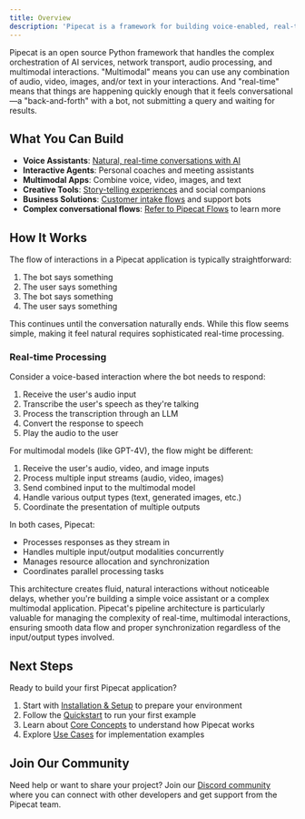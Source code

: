 ```yaml
---
title: Overview
description: 'Pipecat is a framework for building voice-enabled, real-time, multimodal AI applications'
---
```


Pipecat is an open source Python framework that handles the complex orchestration of AI services, network transport, audio processing, and multimodal interactions. "Multimodal" means you can use any combination of audio, video, images, and/or text in your interactions. And "real-time" means that things are happening quickly enough that it feels conversational—a "back-and-forth" with a bot, not submitting a query and waiting for results.

## What You Can Build

- **Voice Assistants**: [Natural, real-time conversations with AI](https://demo.dailybots.ai/)
- **Interactive Agents**: Personal coaches and meeting assistants
- **Multimodal Apps**: Combine voice, video, images, and text
- **Creative Tools**: [Story-telling experiences](https://storytelling-chatbot.fly.dev/) and social companions
- **Business Solutions**: [Customer intake flows](https://www.youtube.com/watch?v=lDevgsp9vn0) and support bots
- **Complex conversational flows**: [Refer to Pipecat Flows](https://github.com/pipecat-ai/pipecat-flows) to learn more

## How It Works

The flow of interactions in a Pipecat application is typically straightforward:

1. The bot says something
2. The user says something
3. The bot says something
4. The user says something

This continues until the conversation naturally ends. While this flow seems simple, making it feel natural requires sophisticated real-time processing.

### Real-time Processing

Consider a voice-based interaction where the bot needs to respond:

1. Receive the user's audio input
2. Transcribe the user's speech as they're talking
3. Process the transcription through an LLM
4. Convert the response to speech
5. Play the audio to the user

For multimodal models (like GPT-4V), the flow might be different:

1. Receive the user's audio, video, and image inputs
2. Process multiple input streams (audio, video, images)
3. Send combined input to the multimodal model
4. Handle various output types (text, generated images, etc.)
5. Coordinate the presentation of multiple outputs

In both cases, Pipecat:

- Processes responses as they stream in
- Handles multiple input/output modalities concurrently
- Manages resource allocation and synchronization
- Coordinates parallel processing tasks

This architecture creates fluid, natural interactions without noticeable delays, whether you're building a simple voice assistant or a complex multimodal application. Pipecat's pipeline architecture is particularly valuable for managing the complexity of real-time, multimodal interactions, ensuring smooth data flow and proper synchronization regardless of the input/output types involved.

## Next Steps

Ready to build your first Pipecat application?

1. Start with [Installation & Setup](/getting-started/installation) to prepare your environment
2. Follow the [Quickstart](/getting-started/quickstart) to run your first example
3. Learn about [Core Concepts](/getting-started/core-concepts) to understand how Pipecat works
4. Explore [Use Cases](/getting-started/use-cases) for implementation examples

## Join Our Community

Need help or want to share your project? Join our [Discord community](https://discord.gg/pipecat) where you can connect with other developers and get support from the Pipecat team.
